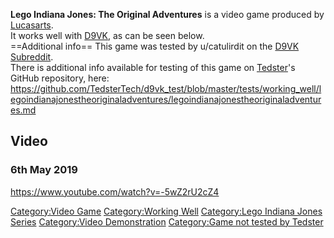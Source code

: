 <strong>Lego Indiana Jones: The Original Adventures</strong> is a video game produced by [[Lucasarts]].
<br />
It works well with [[D9VK]], as can be seen below.
<br />
==Additional info==
This game was tested by u/catulirdit on the [[D9VK Subreddit]].
<br />
There is additional info available for testing of this game on [[User:Tedster|Tedster]]'s GitHub repository, here:
<br />
https://github.com/TedsterTech/d9vk_test/blob/master/tests/working_well/legoindianajonestheoriginaladventures/legoindianajonestheoriginaladventures.md
==Video==
===6th May 2019===
<youtube>https://www.youtube.com/watch?v=-5wZ2rU2cZ4</youtube>

[[Category:Video Game]]
[[Category:Working Well]]
[[Category:Lego Indiana Jones Series]]
[[Category:Video Demonstration]]
[[Category:Game not tested by Tedster]]
